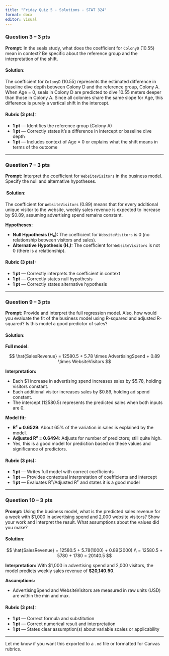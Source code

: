 ```yaml
---
title: "Friday Quiz 5 - Solutions - STAT 324"
format: docx
editor: visual
---
```




### **Question 3 – 3 pts**

**Prompt:** In the seals study, what does the coefficient for `ColonyD` (10.55) mean in context? Be specific about the reference group and the interpretation of the shift.

#### **Solution:**

The coefficient for `ColonyD` (10.55) represents the estimated difference in baseline dive depth between Colony D and the reference group, Colony A. When Age = 0, seals in Colony D are predicted to dive 10.55 meters deeper than those in Colony A. Since all colonies share the same slope for Age, this difference is purely a vertical shift in the intercept.

####  **Rubric (3 pts):**

* **1 pt** — Identifies the reference group (Colony A)
* **1 pt** — Correctly states it's a difference in intercept or baseline dive depth
* **1 pt** — Includes context of Age = 0 or explains what the shift means in terms of the outcome

---

### **Question 7 – 3 pts**

**Prompt:** Interpret the coefficient for `WebsiteVisitors` in the business model. Specify the null and alternative hypotheses.

#### ️ **Solution:**

The coefficient for `WebsiteVisitors` (0.89) means that for every additional unique visitor to the website, weekly sales revenue is expected to increase by \$0.89, assuming advertising spend remains constant.

**Hypotheses:**

* **Null Hypothesis (H₀):** The coefficient for `WebsiteVisitors` is 0 (no relationship between visitors and sales).
* **Alternative Hypothesis (H₁):** The coefficient for `WebsiteVisitors` is not 0 (there is a relationship).

####  **Rubric (3 pts):**

* **1 pt** — Correctly interprets the coefficient in context
* **1 pt** — Correctly states null hypothesis
* **1 pt** — Correctly states alternative hypothesis

---

### **Question 9 – 3 pts**

**Prompt:** Provide and interpret the full regression model. Also, how would you evaluate the fit of the business model using R-squared and adjusted R-squared? Is this model a good predictor of sales?

#### **Solution:**

**Full model:**

$$
\hat{SalesRevenue} = 12580.5 + 5.78 \times AdvertisingSpend + 0.89 \times WebsiteVisitors
$$

**Interpretation:**

* Each \$1 increase in advertising spend increases sales by \$5.78, holding visitors constant.
* Each additional visitor increases sales by \$0.89, holding ad spend constant.
* The intercept (12580.5) represents the predicted sales when both inputs are 0.

**Model fit:**

* **R² = 0.6529**: About 65% of the variation in sales is explained by the model.
* **Adjusted R² = 0.6494**: Adjusts for number of predictors; still quite high.
* Yes, this is a good model for prediction based on these values and significance of predictors.

####  **Rubric (3 pts):**

* **1 pt** — Writes full model with correct coefficients
* **1 pt** — Provides contextual interpretation of coefficients and intercept
* **1 pt** — Evaluates R²/Adjusted R² and states it is a good model

---

### **Question 10 – 3 pts**

**Prompt:** Using the business model, what is the predicted sales revenue for a week with \$1,000 in advertising spend and 2,000 website visitors? Show your work and interpret the result. What assumptions about the values did you make?

####  **Solution:**

$$
\hat{SalesRevenue} = 12580.5 + 5.78(1000) + 0.89(2000) \\
= 12580.5 + 5780 + 1780 = 20140.5
$$

**Interpretation:**
With \$1,000 in advertising spend and 2,000 visitors, the model predicts weekly sales revenue of **\$20,140.50**.

**Assumptions:**

* AdvertisingSpend and WebsiteVisitors are measured in raw units (USD) are within the min and max.

#### **Rubric (3 pts):**

* **1 pt** — Correct formula and substitution
* **1 pt** — Correct numerical result and interpretation
* **1 pt** — States clear assumption(s) about variable scales or applicability

---

Let me know if you want this exported to a `.md` file or formatted for Canvas rubrics.
